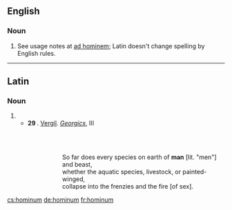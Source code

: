 ==English==

===Noun===
{{head|en}}

# {{misspelling of|hominem|lang=en}}  See usage notes at [[ad hominem]]; Latin doesn't change spelling by English rules.

----

==Latin==

===Noun===
{{la-noun-form|hominum}}

# {{inflection of|homō||gen|p|lang=la}}
#*'''29 {{smallcaps|bc}}'''. [[w:Vergil|Vergil]]. ''[[w:Georgics|Georgics]]'', III
#*:{{smallcaps|omne adeo genvs in terris '''hominvm'''qve ferarvmqve}}<br>{{smallcaps|et genvs æqvorevm pecvdes pictæqve volvcres}}<br>{{smallcaps|in fvrias ignemqve rvvnt}}
#*::So far does every species on earth of '''man''' [lit. "men"] and beast,<br>whether the aquatic species, livestock, or painted-winged,<br>collapse into the frenzies and the fire [of sex].

[[cs:hominum]]
[[de:hominum]]
[[fr:hominum]]